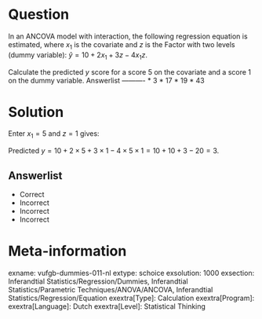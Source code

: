 Question
========

In an ANCOVA model with interaction, the following regression equation is estimated, where $x_{1}$ is the covariate and *z* is the Factor with two levels (dummy variable): $\hat{y} = 10+2x_{1}+3z-4x_{1}z$.

Calculate the predicted *y* score for a score 5 on the covariate and a score 1 on the dummy variable. 
Answerlist
----------
* 3
* 17
* 19
* 43

Solution
========

Enter $x_{1} = 5$ and $z = 1$ gives:

Predicted $y = 10+2 \times 5+3 \times 1-4 \times 5 \times 1 = 10+10+3-20 = 3$.

Answerlist
----------
* Correct
* Incorrect
* Incorrect
* Incorrect

Meta-information
================
exname: vufgb-dummies-011-nl
extype: schoice
exsolution: 1000
exsection: Inferandtial Statistics/Regression/Dummies, Inferandtial Statistics/Parametric Techniques/ANOVA/ANCOVA, Inferandtial Statistics/Regression/Equation
exextra[Type]: Calculation
exextra[Program]: 
exextra[Language]: Dutch
exextra[Level]: Statistical Thinking
